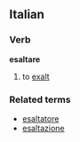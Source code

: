 ==Italian==
===Verb===
'''esaltare'''

# to [[exalt]]

===Related terms===
*[[esaltatore]]
*[[esaltazione]]